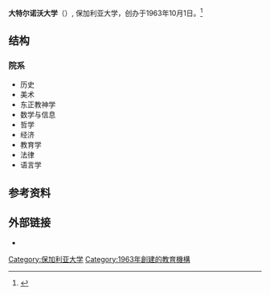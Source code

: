 {{multiple issues|
{{expand|time=2016-01-31T21:37:20+00:00}}
{{refimprove|time=2016-01-31T21:37:20+00:00}}
{{roughtranslation|time=2016-01-31T21:37:20+00:00}}
}}
{{University
|name            = 大特尔诺沃大学圣西里尔和迪乌斯
|native_name     = Великотърновски университет „Св. Кирил и Методий“
|latin_name      = 
|image           = University of Veliko Tarnovo,Rectorate.JPG
|motto           = 
|established     = 1963年10月1日
|type            = 公立
|endowment       = 
|president       = 
|faculty         = 1000
|staff           = 
|students        = 14000<ref>{{Cite web |url=http://www.vuzove.com/#vt |title=ВТУ |access-date=2016-01-31 |archive-date=2016-01-12 |archive-url=https://web.archive.org/web/20160112201720/http://www.vuzove.com/#vt |dead-url=yes }}</ref>
|undergrad       = 10500
|postgrad        = 3000
|doctoral        = 500
|city            = [[大特尔诺沃|大特尔诺沃]]
|state           = 
|country         = [[保加利亚|保加利亚]]
|campus          = 
|mascot          = 
|religion        = 
|affiliations    =
|footnotes       = 
|website         = http://www.uni-vt.bg/
|address         = 
|logo            = 
}}

'''大特尔诺沃大学'''（{{lang-bg|Великотърновски университет „Св. Кирил и Методий“}}）, 保加利亚大学，创办于1963年10月1日。<ref>{{Cite web |url=http://www.uni-vt.bg/1/ |title=大特尔诺沃大学 |accessdate=2016-01-31 |archive-date=2016-01-31 |archive-url=https://web.archive.org/web/20160131155954/http://www.uni-vt.bg/1/ |dead-url=no }}</ref>

== 结构 ==
=== 院系 ===
*历史
*美术
*东正教神学
*数学与信息
*哲学
*经济
*教育学
*法律
*语言学

==参考资料==
{{refs}}
== 外部链接 ==
*{{official}}

{{coord|display=title}}
{{巴尔干大学网络}}
{{Authority control}}
[[Category:保加利亚大学|Category:保加利亚大学]]
[[Category:1963年創建的教育機構|Category:1963年創建的教育機構]]